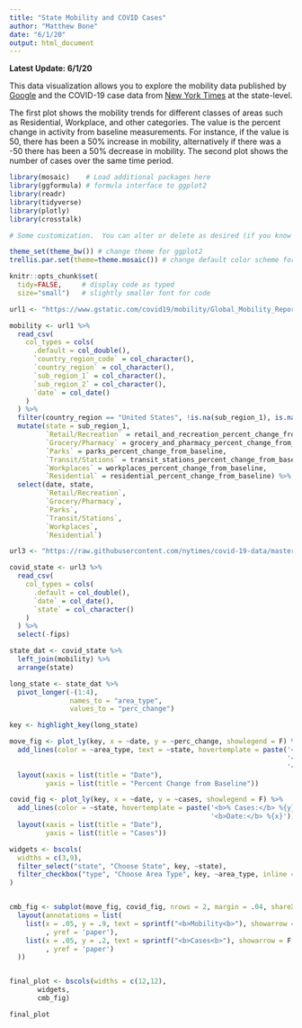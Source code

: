 ```yaml
---
title: "State Mobility and COVID Cases"
author: "Matthew Bone"
date: "6/1/20"
output: html_document
---
```


**Latest Update: 6/1/20**

This data visualization allows you to explore the mobility data published by [Google](https://www.google.com/covid19/mobility/) and the COVID-19 case data from [New York Times](https://github.com/nytimes/covid-19-data) at the state-level.

The first plot shows the mobility trends for different classes of areas such as Residential, Workplace, and other categories. The value is the percent change in activity from baseline measurements. For instance, if the value is 50, there has been a 50% increase in mobility, alternatively if there was a -50 there has been a 50% decrease in mobility. The second plot shows the number of cases over the same time period. 

```r
library(mosaic)    # Load additional packages here 
library(ggformula) # formula interface to ggplot2
library(readr)
library(tidyverse)
library(plotly)
library(crosstalk)

# Some customization.  You can alter or delete as desired (if you know what you are doing).

theme_set(theme_bw()) # change theme for ggplot2
trellis.par.set(theme=theme.mosaic()) # change default color scheme for lattice

knitr::opts_chunk$set(
  tidy=FALSE,     # display code as typed
  size="small")   # slightly smaller font for code
```

```r
url1 <- "https://www.gstatic.com/covid19/mobility/Global_Mobility_Report.csv"

mobility <- url1 %>%
  read_csv(
    col_types = cols(
      .default = col_double(),
      `country_region_code` = col_character(),
      `country_region` = col_character(),
      `sub_region_1` = col_character(),
      `sub_region_2` = col_character(),
      `date` = col_date()
    )
  ) %>%
  filter(country_region == "United States", !is.na(sub_region_1), is.na(sub_region_2)) %>%
  mutate(state = sub_region_1,
         `Retail/Recreation` = retail_and_recreation_percent_change_from_baseline,
         `Grocery/Pharmacy` = grocery_and_pharmacy_percent_change_from_baseline,
         `Parks` = parks_percent_change_from_baseline,
         `Transit/Stations` = transit_stations_percent_change_from_baseline,
         `Workplaces` = workplaces_percent_change_from_baseline,
         `Residential` = residential_percent_change_from_baseline) %>%
  select(date, state, 
         `Retail/Recreation`, 
         `Grocery/Pharmacy`, 
         `Parks`, 
         `Transit/Stations`, 
         `Workplaces`, 
         `Residential`)
```

```r
url3 <- "https://raw.githubusercontent.com/nytimes/covid-19-data/master/us-states.csv"

covid_state <- url3 %>%
  read_csv(
    col_types = cols(
      .default = col_double(),
      `date` = col_date(),
      `state` = col_character()
    )
  ) %>%
  select(-fips)

```

```r
state_dat <- covid_state %>% 
  left_join(mobility) %>% 
  arrange(state)
```

```r
long_state <- state_dat %>%
  pivot_longer(-(1:4),
               names_to = "area_type",
               values_to = "perc_change")

key <- highlight_key(long_state)

move_fig <- plot_ly(key, x = ~date, y = ~perc_change, showlegend = F) %>%
  add_lines(color = ~area_type, text = ~state, hovertemplate = paste('<b>State:</b> %{text}<br>',
                                                                     '<b>% Change:</b> %{y}<br>',
                                                                     '<b>Date:</b> %{x}')) %>%
  layout(xaxis = list(title = "Date"),
         yaxis = list(title = "Percent Change from Baseline"))

covid_fig <- plot_ly(key, x = ~date, y = ~cases, showlegend = F) %>%
  add_lines(color = ~state, hovertemplate = paste('<b>% Cases:</b> %{y}<br>',
                                                  '<b>Date:</b> %{x}')) %>%
  layout(xaxis = list(title = "Date"),
         yaxis = list(title = "Cases"))

widgets <- bscols(
  widths = c(3,9),
  filter_select("state", "Choose State", key, ~state),
  filter_checkbox("type", "Choose Area Type", key, ~area_type, inline = T)
)


cmb_fig <- subplot(move_fig, covid_fig, nrows = 2, margin = .04, shareX = T) %>%
  layout(annotations = list(
    list(x = .05, y = .9, text = sprintf("<b>Mobility<b>"), showarrow = F, xref = 'paper'
         , yref = 'paper'),
    list(x = .05, y = .2, text = sprintf("<b>Cases<b>"), showarrow = F, xref = 'paper'
         , yref = 'paper')
  ))


final_plot <- bscols(widths = c(12,12), 
       widgets,
       cmb_fig)

final_plot
```